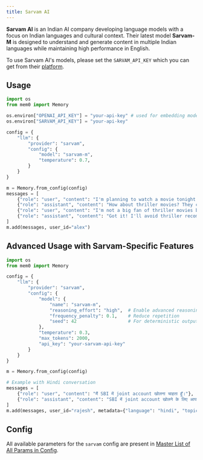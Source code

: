 ```yaml
---
title: Sarvam AI
---
```


**Sarvam AI** is an Indian AI company developing language models with a focus on Indian languages and cultural context. Their latest model **Sarvam-M** is designed to understand and generate content in multiple Indian languages while maintaining high performance in English.

To use Sarvam AI's models, please set the `SARVAM_API_KEY` which you can get from their [platform](https://dashboard.sarvam.ai/).

## Usage

```python
import os
from mem0 import Memory

os.environ["OPENAI_API_KEY"] = "your-api-key" # used for embedding model
os.environ["SARVAM_API_KEY"] = "your-api-key"

config = {
    "llm": {
        "provider": "sarvam",
        "config": {
            "model": "sarvam-m",
            "temperature": 0.7,
        }
    }
}

m = Memory.from_config(config)
messages = [
    {"role": "user", "content": "I'm planning to watch a movie tonight. Any recommendations?"},
    {"role": "assistant", "content": "How about thriller movies? They can be quite engaging."},
    {"role": "user", "content": "I'm not a big fan of thriller movies but I love sci-fi movies."},
    {"role": "assistant", "content": "Got it! I'll avoid thriller recommendations and suggest sci-fi movies in the future."}
]
m.add(messages, user_id="alex")
```

## Advanced Usage with Sarvam-Specific Features

```python
import os
from mem0 import Memory

config = {
    "llm": {
        "provider": "sarvam",
        "config": {
            "model": {
                "name": "sarvam-m",
                "reasoning_effort": "high",  # Enable advanced reasoning
                "frequency_penalty": 0.1,    # Reduce repetition
                "seed": 42                   # For deterministic outputs
            },
            "temperature": 0.3,
            "max_tokens": 2000,
            "api_key": "your-sarvam-api-key"
        }
    }
}

m = Memory.from_config(config)

# Example with Hindi conversation
messages = [
    {"role": "user", "content": "मैं SBI में joint account खोलना चाहता हूँ।"},
    {"role": "assistant", "content": "SBI में joint account खोलने के लिए आपको कुछ documents की जरूरत होगी। क्या आप जानना चाहते हैं कि कौन से documents चाहिए?"}
]
m.add(messages, user_id="rajesh", metadata={"language": "hindi", "topic": "banking"})
```

## Config

All available parameters for the `sarvam` config are present in [Master List of All Params in Config](../config).
